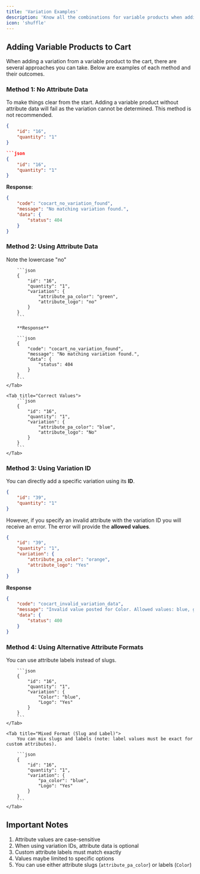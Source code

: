 ```yaml
---
title: 'Variation Examples'
description: 'Know all the combinations for variable products when adding to cart.'
icon: 'shuffle'
---
```


## Adding Variable Products to Cart

When adding a variation from a variable product to the cart, there are several approaches you can take. Below are examples of each method and their outcomes.

### Method 1: No Attribute Data

To make things clear from the start. Adding a variable product without attribute data will fail as the variation cannot be determined. This method is not recommended.

```json
{
    "id": "16",
    "quantity": "1"
}

```json
{
    "id": "16",
    "quantity": "1"
}
```

**Response**:

```json
{
    "code": "cocart_no_variation_found",
    "message": "No matching variation found.",
    "data": {
        "status": 404
    }
}
```

### Method 2: Using Attribute Data

<Tabs>
    <Tab title="Incorrect Values">
        <Note>
            Note the lowercase "no"
        </Note>

        ```json
        {
            "id": "16",
            "quantity": "1",
            "variation": {
                "attribute_pa_color": "green",
                "attribute_logo": "no"
            }
        }
        ```

        **Response**

        ```json
        {
            "code": "cocart_no_variation_found",
            "message": "No matching variation found.",
            "data": {
                "status": 404
            }
        }
        ```
    </Tab>

    <Tab title="Correct Values">
        ```json
        {
            "id": "16",
            "quantity": "1",
            "variation": {
                "attribute_pa_color": "blue",
                "attribute_logo": "No"
            }
        }
        ```
    </Tab>
</Tabs>

### Method 3: Using Variation ID

You can directly add a specific variation using its **ID**.

```json
{
    "id": "39",
    "quantity": "1"
}
```

However, if you specify an invalid attribute with the variation ID you will receive an error. The error will provide the **allowed values**.

```json
{
    "id": "39",
    "quantity": "1",
    "variation": {
        "attribute_pa_color": "orange",
        "attribute_logo": "Yes"
    }
}
```

**Response**

```json
{
    "code": "cocart_invalid_variation_data",
    "message": "Invalid value posted for Color. Allowed values: blue, green, red",
    "data": {
        "status": 400
    }
}
```

### Method 4: Using Alternative Attribute Formats

<Tabs>
    <Tab title="Using Labels">
        You can use attribute labels instead of slugs.

        ```json
        {
            "id": "16",
            "quantity": "1",
            "variation": {
                "Color": "blue",
                "Logo": "Yes"
            }
        }
        ```
    </Tab>

    <Tab title="Mixed Format (Slug and Label)">
        You can mix slugs and labels (note: label values must be exact for custom attributes).

        ```json
        {
            "id": "16",
            "quantity": "1",
            "variation": {
                "pa_color": "blue",
                "Logo": "Yes"
            }
        }
        ```
    </Tab>
</Tabs>

## Important Notes

1. Attribute values are case-sensitive
2. When using variation IDs, attribute data is optional
3. Custom attribute labels must match exactly
4. Values maybe limited to specific options
5. You can use either attribute slugs (`attribute_pa_color`) or labels (`Color`)
